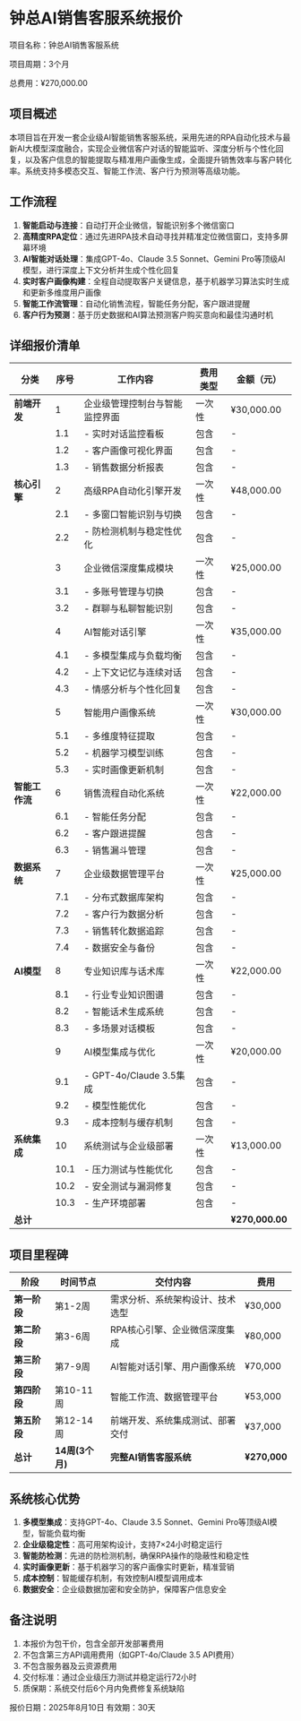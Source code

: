 # 钟总AI销售客服系统报价

项目名称：钟总AI销售客服系统

项目周期：3个月

总费用：¥270,000.00

## 项目概述

本项目旨在开发一套企业级AI智能销售客服系统，采用先进的RPA自动化技术与最新AI大模型深度融合，实现企业微信客户对话的智能监听、深度分析与个性化回复，以及客户信息的智能提取与精准用户画像生成，全面提升销售效率与客户转化率。系统支持多模态交互、智能工作流、客户行为预测等高级功能。

## 工作流程

1. **智能启动与连接**：自动打开企业微信，智能识别多个微信窗口
2. **高精度RPA定位**：通过先进RPA技术自动寻找并精准定位微信窗口，支持多屏幕环境
3. **AI智能对话处理**：集成GPT-4o、Claude 3.5 Sonnet、Gemini Pro等顶级AI模型，进行深度上下文分析并生成个性化回复
4. **实时客户画像构建**：全程自动提取客户关键信息，基于机器学习算法实时生成和更新多维度用户画像
5. **智能工作流管理**：自动化销售流程，智能任务分配，客户跟进提醒
6. **客户行为预测**：基于历史数据和AI算法预测客户购买意向和最佳沟通时机

## 详细报价清单

| 分类 | 序号 | 工作内容 | 费用类型 | 金额（元） |
|-----|-----|---------|----------|-----------|
| **前端开发** | 1 | 企业级管理控制台与智能监控界面 | 一次性 | ¥30,000.00 |
|  | 1.1 | - 实时对话监控看板 | 包含 | - |
|  | 1.2 | - 客户画像可视化界面 | 包含 | - |
|  | 1.3 | - 销售数据分析报表 | 包含 | - |
| **核心引擎** | 2 | 高级RPA自动化引擎开发 | 一次性 | ¥48,000.00 |
|  | 2.1 | - 多窗口智能识别与切换 | 包含 | - |
|  | 2.2 | - 防检测机制与稳定性优化 | 包含 | - |
|  | 3 | 企业微信深度集成模块 | 一次性 | ¥25,000.00 |
|  | 3.1 | - 多账号管理与切换 | 包含 | - |
|  | 3.2 | - 群聊与私聊智能识别 | 包含 | - |
|  | 4 | AI智能对话引擎 | 一次性 | ¥35,000.00 |
|  | 4.1 | - 多模型集成与负载均衡 | 包含 | - |
|  | 4.2 | - 上下文记忆与连续对话 | 包含 | - |
|  | 4.3 | - 情感分析与个性化回复 | 包含 | - |
|  | 5 | 智能用户画像系统 | 一次性 | ¥30,000.00 |
|  | 5.1 | - 多维度特征提取 | 包含 | - |
|  | 5.2 | - 机器学习模型训练 | 包含 | - |
|  | 5.3 | - 实时画像更新机制 | 包含 | - |
| **智能工作流** | 6 | 销售流程自动化系统 | 一次性 | ¥22,000.00 |
|  | 6.1 | - 智能任务分配 | 包含 | - |
|  | 6.2 | - 客户跟进提醒 | 包含 | - |
|  | 6.3 | - 销售漏斗管理 | 包含 | - |
| **数据系统** | 7 | 企业级数据管理平台 | 一次性 | ¥25,000.00 |
|  | 7.1 | - 分布式数据库架构 | 包含 | - |
|  | 7.2 | - 客户行为数据分析 | 包含 | - |
|  | 7.3 | - 销售转化数据追踪 | 包含 | - |
|  | 7.4 | - 数据安全与备份 | 包含 | - |
| **AI模型** | 8 | 专业知识库与话术库 | 一次性 | ¥22,000.00 |
|  | 8.1 | - 行业专业知识图谱 | 包含 | - |
|  | 8.2 | - 智能话术生成系统 | 包含 | - |
|  | 8.3 | - 多场景对话模板 | 包含 | - |
|  | 9 | AI模型集成与优化 | 一次性 | ¥20,000.00 |
|  | 9.1 | - GPT-4o/Claude 3.5集成 | 包含 | - |
|  | 9.2 | - 模型性能优化 | 包含 | - |
|  | 9.3 | - 成本控制与缓存机制 | 包含 | - |
| **系统集成** | 10 | 系统测试与企业级部署 | 一次性 | ¥13,000.00 |
|  | 10.1 | - 压力测试与性能优化 | 包含 | - |
|  | 10.2 | - 安全测试与漏洞修复 | 包含 | - |
|  | 10.3 | - 生产环境部署 | 包含 | - |
| **总计** |  |  |  | **¥270,000.00** |

## 项目里程碑

| 阶段 | 时间节点 | 交付内容 | 费用 |
|-----|---------|---------|------|
| **第一阶段** | 第1-2周 | 需求分析、系统架构设计、技术选型 | ¥30,000 |
| **第二阶段** | 第3-6周 | RPA核心引擎、企业微信深度集成 | ¥80,000 |
| **第三阶段** | 第7-9周 | AI智能对话引擎、用户画像系统 | ¥70,000 |
| **第四阶段** | 第10-11周 | 智能工作流、数据管理平台 | ¥53,000 |
| **第五阶段** | 第12-14周 | 前端开发、系统集成测试、部署交付 | ¥37,000 |
| **总计** | **14周(3个月)** | **完整AI销售客服系统** | **¥270,000** |

## 系统核心优势

1. **多模型集成**：支持GPT-4o、Claude 3.5 Sonnet、Gemini Pro等顶级AI模型，智能负载均衡
2. **企业级稳定性**：高可用架构设计，支持7×24小时稳定运行
3. **智能防检测**：先进的防检测机制，确保RPA操作的隐蔽性和稳定性
4. **实时画像更新**：基于机器学习的客户画像实时更新，精准营销
5. **成本控制**：智能缓存机制，有效控制AI模型调用成本
6. **数据安全**：企业级数据加密和安全防护，保障客户信息安全

## 备注说明

1. 本报价为包干价，包含全部开发部署费用
2. 不包含第三方API调用费用（如GPT-4o/Claude 3.5 API费用）
3. 不包含服务器及云资源费用
4. 交付标准：通过企业级压力测试并稳定运行72小时
5. 质保期：系统交付后6个月内免费修复系统缺陷

报价日期：2025年8月10日
有效期：30天